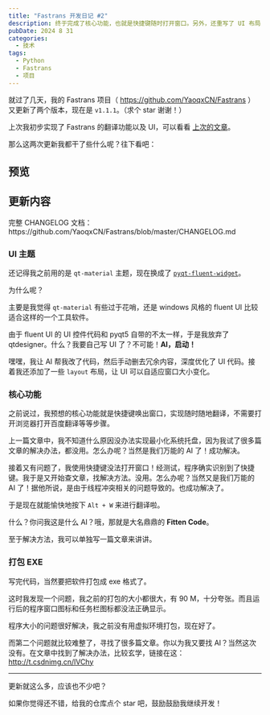 ```yaml
---
title: "Fastrans 开发日记 #2"
description: 终于完成了核心功能，也就是快捷键随时打开窗口。另外，还重写了 UI 布局，解决 exe 窗口图标无法显示的功能。总之，现在可以快乐地使用 exe 啦！
pubDate: 2024 8 31
categories:
  - 技术
tags:
  - Python
  - Fastrans
  - 项目
---
```


就过了几天，我的 Fastrans 项目（ https://github.com/YaoqxCN/Fastrans ）又更新了两个版本，现在是 `v1.1.1`。（求个 star 谢谢！）

<LinkCard 
  title="Github 链接"
  desc="https://github.com/YaoqxCN/Fastrans"
  url="https://github.com/YaoqxCN/Fastrans"
/>

上次我初步实现了 Fastrans 的翻译功能以及 UI，可以看看 [上次的文章](./2024-08-26)。

那么这两次更新我都干了些什么呢？往下看吧：

## 预览

<Diff l="https://pic.imgdb.cn/item/66d2b235d9c307b7e9e7aa4a.png" r="https://pic.imgdb.cn/item/66d2b899d9c307b7e9f3678f.png"></Diff>

## 更新内容

<Info>
    完整 CHANGELOG 文档：https://github.com/YaoqxCN/Fastrans/blob/master/CHANGELOG.md
</Info>

### UI 主题

还记得我之前用的是 `qt-material` 主题，现在换成了 [`pyqt-fluent-widget`](https://github.com/zhiyiYo/PyQt-Fluent-Widgets)。

为什么呢？

主要是我觉得 `qt-material` 有些过于花哨，还是 windows 风格的 fluent UI 比较适合这样的一个工具软件。

由于 fluent UI 的 UI 控件代码和 pyqt5 自带的不太一样，于是我放弃了 qtdesigner。什么？我要自己写 UI 了？不可能！**AI，启动！**

嘿嘿，我让 AI 帮我改了代码，然后手动删去冗余内容，深度优化了 UI 代码。接着我还添加了一些 `layout` 布局，让 UI 可以自适应窗口大小变化。

### 核心功能

之前说过，我预想的核心功能就是快捷键唤出窗口，实现随时随地翻译，不需要打开浏览器打开百度翻译等等步骤。

上一篇文章中，我不知道什么原因没办法实现最小化系统托盘，因为我试了很多篇文章的解决办法，都没用。怎么办呢？当然是我们万能的 AI 了！成功解决。

接着又有问题了，我使用快捷键没法打开窗口！经测试，程序确实识别到了快捷键。我于是又开始查文章，找解决方法。没用。怎么办呢？当然又是我们万能的 AI 了！据他所说，是由于线程冲突相关的问题导致的。也成功解决了。

于是现在就能愉快地按下 `Alt + W` 来进行翻译啦。

什么？你问我这是什么 AI？哦，那就是大名鼎鼎的 **Fitten Code**。

至于解决方法，我可以单独写一篇文章来讲讲。

### 打包 EXE

写完代码，当然要把软件打包成 exe 格式了。

这时我发现一个问题，我之前的打包的大小都很大，有 90 M，十分夸张。而且运行后的程序窗口图标和任务栏图标都没法正确显示。

程序大小的问题很好解决，我之前没有用虚拟环境打包，现在好了。

而第二个问题就比较难整了，寻找了很多篇文章。你以为我又要找 AI？当然这次没有。在文章中找到了解决办法，比较玄学，链接在这：http://t.csdnimg.cn/lVChy

---

更新就这么多，应该也不少吧？

如果你觉得还不错，给我的仓库点个 star 吧，鼓励鼓励我继续开发！